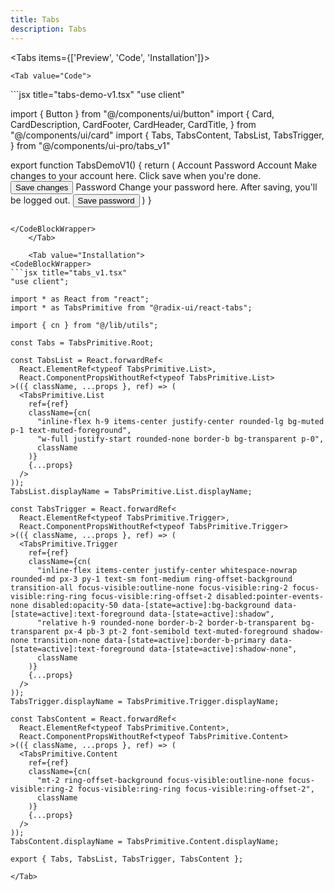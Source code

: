 ```yaml
---
title: Tabs
description: Tabs
---
```



<Tabs items={['Preview', 'Code', 'Installation']}>
    <Tab value="Preview">
        <div className="flex-row-center pt-4">
            <TabsDemoV1></TabsDemoV1>
        </div>
    </Tab>

    <Tab value="Code">
 <CodeBlockWrapper>
```jsx title="tabs-demo-v1.tsx"
"use client"

import { Button } from "@/components/ui/button"
import {
  Card,
  CardDescription,
  CardFooter,
  CardHeader,
  CardTitle,
} from "@/components/ui/card"
import {
  Tabs,
  TabsContent,
  TabsList,
  TabsTrigger,
} from "@/components/ui-pro/tabs_v1"

export function TabsDemoV1() {
  return (
    <Tabs defaultValue="account" className="relative mt-6 w-full">
      <TabsList>
        <TabsTrigger value="account">Account</TabsTrigger>
        <TabsTrigger value="password">Password</TabsTrigger>
      </TabsList>
      <TabsContent value="account">
        <Card>
          <CardHeader>
            <CardTitle>Account</CardTitle>
            <CardDescription>
              Make changes to your account here. Click save when you're done.
            </CardDescription>
          </CardHeader>
          <CardFooter>
            <Button>Save changes</Button>
          </CardFooter>
        </Card>
      </TabsContent>
      <TabsContent value="password">
        <Card>
          <CardHeader>
            <CardTitle>Password</CardTitle>
            <CardDescription>
              Change your password here. After saving, you'll be logged out.
            </CardDescription>
          </CardHeader>
          <CardFooter>
            <Button>Save password</Button>
          </CardFooter>
        </Card>
      </TabsContent>
    </Tabs>
  )
}

```
    
</CodeBlockWrapper>   
    </Tab>

    <Tab value="Installation">
<CodeBlockWrapper>
```jsx title="tabs_v1.tsx"
"use client";

import * as React from "react";
import * as TabsPrimitive from "@radix-ui/react-tabs";

import { cn } from "@/lib/utils";

const Tabs = TabsPrimitive.Root;

const TabsList = React.forwardRef<
  React.ElementRef<typeof TabsPrimitive.List>,
  React.ComponentPropsWithoutRef<typeof TabsPrimitive.List>
>(({ className, ...props }, ref) => (
  <TabsPrimitive.List
    ref={ref}
    className={cn(
      "inline-flex h-9 items-center justify-center rounded-lg bg-muted p-1 text-muted-foreground",
      "w-full justify-start rounded-none border-b bg-transparent p-0",
      className
    )}
    {...props}
  />
));
TabsList.displayName = TabsPrimitive.List.displayName;

const TabsTrigger = React.forwardRef<
  React.ElementRef<typeof TabsPrimitive.Trigger>,
  React.ComponentPropsWithoutRef<typeof TabsPrimitive.Trigger>
>(({ className, ...props }, ref) => (
  <TabsPrimitive.Trigger
    ref={ref}
    className={cn(
      "inline-flex items-center justify-center whitespace-nowrap rounded-md px-3 py-1 text-sm font-medium ring-offset-background transition-all focus-visible:outline-none focus-visible:ring-2 focus-visible:ring-ring focus-visible:ring-offset-2 disabled:pointer-events-none disabled:opacity-50 data-[state=active]:bg-background data-[state=active]:text-foreground data-[state=active]:shadow",
      "relative h-9 rounded-none border-b-2 border-b-transparent bg-transparent px-4 pb-3 pt-2 font-semibold text-muted-foreground shadow-none transition-none data-[state=active]:border-b-primary data-[state=active]:text-foreground data-[state=active]:shadow-none",
      className
    )}
    {...props}
  />
));
TabsTrigger.displayName = TabsPrimitive.Trigger.displayName;

const TabsContent = React.forwardRef<
  React.ElementRef<typeof TabsPrimitive.Content>,
  React.ComponentPropsWithoutRef<typeof TabsPrimitive.Content>
>(({ className, ...props }, ref) => (
  <TabsPrimitive.Content
    ref={ref}
    className={cn(
      "mt-2 ring-offset-background focus-visible:outline-none focus-visible:ring-2 focus-visible:ring-ring focus-visible:ring-offset-2",
      className
    )}
    {...props}
  />
));
TabsContent.displayName = TabsPrimitive.Content.displayName;

export { Tabs, TabsList, TabsTrigger, TabsContent };
```
    
</CodeBlockWrapper>

    
    </Tab>
</Tabs>